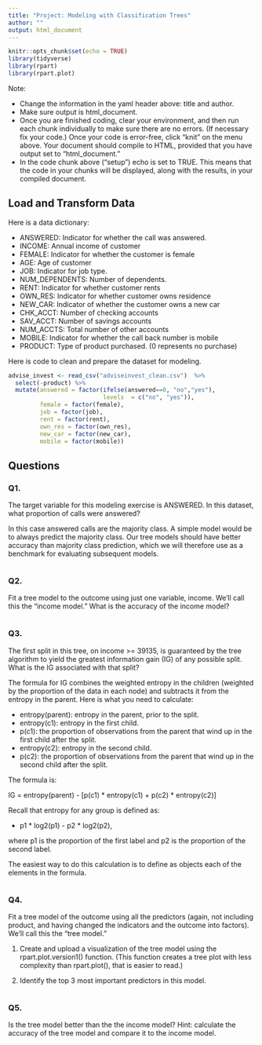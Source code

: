 ```yaml
---
title: "Project: Modeling with Classification Trees"
author: ""
output: html_document
---
```


```r
knitr::opts_chunk$set(echo = TRUE)
library(tidyverse)
library(rpart)
library(rpart.plot)

```

Note:  

- Change the information in the yaml header above:  title and author.
- Make sure output is html_document.
- Once you are finished coding, clear your environment, and then run each chunk individually to make sure there are no errors.  (If necessary fix your code.) Once your code is error-free, click "knit" on the menu above. Your document should compile to HTML, provided that you have output set to "html_document."
- In the code chunk above ("setup") echo is set to TRUE.  This means that the code in your chunks will be displayed, along with the results, in your compiled document.

## Load and Transform Data

Here is a data dictionary:

- ANSWERED: Indicator for whether the call was answered.
- INCOME:  Annual income of customer
- FEMALE: Indicator for whether the customer is female
- AGE:  Age of customer
- JOB:  Indicator for  job type.
- NUM_DEPENDENTS:  Number of dependents.
- RENT:  Indicator for whether customer rents
- OWN_RES:  Indicator for whether  customer owns residence
- NEW_CAR:  Indicator of whether the  customer owns a new car
- CHK_ACCT: Number of checking accounts
- SAV_ACCT: Number of savings accounts
- NUM_ACCTS:  Total number of   other accounts
- MOBILE:  Indicator for whether the call back number is mobile
- PRODUCT:  Type of product purchased. (0 represents no purchase)

Here is code to clean and prepare the dataset for modeling.

```r
advise_invest <- read_csv("adviseinvest_clean.csv")  %>%
  select(-product) %>% 
  mutate(answered = factor(ifelse(answered==0, "no","yes"),
                           levels  = c("no", "yes")),
         female = factor(female),
         job = factor(job),
         rent = factor(rent),
         own_res = factor(own_res),
         new_car = factor(new_car),
         mobile = factor(mobile)) 

```


## Questions

### Q1.  

The target variable for this modeling exercise is ANSWERED.  In this dataset, what proportion of calls were answered?

In this case answered calls are the majority class.  A simple model would be to always predict the majority class.  Our tree models should have better accuracy than majority class prediction, which we will therefore use as a benchmark for evaluating subsequent models. 

```r

```

### Q2.  

Fit a tree model to the outcome using just one variable, income. We'll call this the "income model." What is the accuracy of the income model?

```r


```

### Q3. 

The first split in this tree, on income >= 39135, is guaranteed by the tree algorithm to yield the greatest information gain (IG) of any possible split. What is the IG associated with that split?

The formula for IG combines the weighted entropy in the children (weighted by the proportion of the data in each node) and subtracts it from the entropy in the parent. Here is what you need to calculate:

- entropy(parent): entropy in the parent, prior to the split.
- entropy(c1): entropy in the first child.
- p(c1): the proportion of observations from the parent that wind up in the first child after the split.
- entropy(c2): entropy in the second child.
- p(c2): the proportion of observations from the parent that wind up in the second child after the split.

The formula is:

IG = entropy(parent) - [p(c1) * entropy(c1) + p(c2) * entropy(c2)]

Recall that entropy for any group is defined as:

- p1 * log2(p1) - p2 * log2(p2),

where p1 is the proportion of the first label and p2 is the proportion of the second label.

The easiest way to do this calculation is to define as objects each of the elements in the formula.

```r


```

### Q4. 

Fit a tree model of the outcome using all the predictors (again, not including product, and having changed the indicators and the outcome into factors). We'll call this the "tree model."

1. Create and upload a visualization of the tree model using the rpart.plot.version1() function. (This function creates a tree plot with less complexity than rpart.plot(), that is easier to read.)

2. Identify the top 3 most important predictors in this model.

```r

```

### Q5.

Is the tree model better than the the income model?  Hint: calculate the accuracy of the tree model and compare it to the income model.

```r

```


